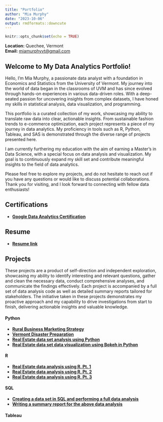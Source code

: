 ```yaml
---
title: "Portfolio"
author: "Mia Murphy"
date: "2023-10-06"
output: rmdformats::downcute
---
```


```r
knitr::opts_chunk$set(echo = TRUE)
```
**Location:** Quechee, Vermont  
**Email:** [miamurphyvt@gmail.com](mailto:miamurphyvt@gmail.com)  

## Welcome to My Data Analytics Portfolio!

Hello, I’m Mia Murphy, a passionate data analyst with a foundation in Economics and Statistics from the University of Vermont. My journey into the world of data began in the classrooms of UVM and has since evolved through hands-on experiences in various data-driven roles. With a deep-seated passion for uncovering insights from complex datasets, I have honed my skills in statistical analysis, data visualization, and programming.

This portfolio is a curated collection of my work, showcasing my ability to translate raw data into clear, actionable insights. From sustainable fashion trends to e-commerce optimization, each project represents a piece of my journey in data analytics. My proficiency in tools such as R, Python, Tableau, and SAS is demonstrated through the diverse range of projects presented here.

I am currently furthering my education with the aim of earning a Master’s in Data Science, with a special focus on data analysis and visualization. My goal is to continuously expand my skill set and contribute meaningful insights to the field of data analytics.

Please feel free to explore my projects, and do not hesitate to reach out if you have any questions or would like to discuss potential collaborations. Thank you for visiting, and I look forward to connecting with fellow data enthusiasts!


## Certifications

- [**Google Data Analytics Certification**](https://coursera.org/share/a2f186954990e25e6aca88c97c518dde)

## Resume

- [**Resume link**](https://nightskyfirefly.github.io/portfolio/resume.html)

## Projects

These projects are a product of self-direction and independent exploration, showcasing my ability to identify interesting and relevant questions, gather and clean the necessary data, conduct comprehensive analyses, and communicate the findings effectively. Each project is accompanied by a full set of data analysis code as well as detailed summary reports tailored for stakeholders. The initiative taken in these projects demonstrates my proactive approach and my capability to drive investigations from start to finish, delivering actionable insights and valuable knowledge.

#### Python
- [**Rural Business Marketing Strategy**](https://nightskyfirefly.github.io/portfolio/vermont/RuralBusiness.html)
- [**Vermont Disaster Preparation**](https://nightskyfirefly.github.io/portfolio/vermont/Vermont_Disaster.html)
- [**Real Estate data set analysis using Python**](https://nightskyfirefly.github.io/portfolio/MiaRealEstatePython.html)
- [**Real Estate data set data visualization using Bokeh in Python**](https://nightskyfirefly.github.io/portfolio/MiaPythonBokeh.html)

#### R

- [**Real Estate data analysis using R. Pt. 1**](https://nightskyfirefly.github.io/portfolio/Mia_Real_Estate_Analysis.html)
- [**Real Estate data analysis using R. Pt. 2**](https://nightskyfirefly.github.io/portfolio/Mia_Oldtown.html)
- [**Real Estate data analysis using R. Pt. 3**](https://nightskyfirefly.github.io/portfolio/Mia_Oldtown_Summary.html)

#### SQL

- [**Creating a data set in SQL and performing a full data analysis**](https://nightskyfirefly.github.io/portfolio/MiaSQLCoffee.html)
- [**Writing a summary report for the above data analysis**](https://nightskyfirefly.github.io/portfolio/MiaCoffeeSummary.html)

#### Tableau